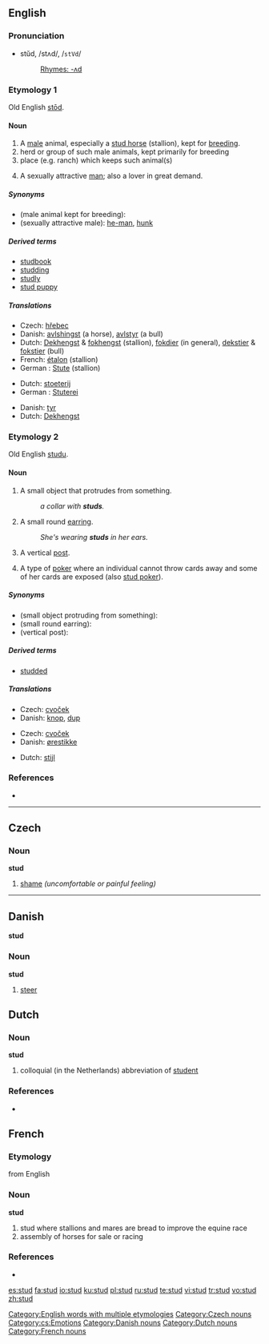 ==English==

===Pronunciation===
*stŭd, /stʌd/, /<tt>stVd</tt>/
*:[[Rhymes:English:-ʌd|Rhymes: -ʌd]]

===Etymology 1===
Old English [[stod|stōd]].

====Noun====
{{en-noun}}

# A [[male]] animal, especially a [[stud horse]] (stallion), kept for [[breed]]ing.
# herd or group of such male animals, kept primarily for breeding
# place (e.g. ranch) which keeps such animal(s)
# {{colloquial}} A sexually attractive [[man]]; also a lover in great demand.

=====Synonyms=====
*(male animal kept for breeding):
*(sexually attractive male): [[he-man]], [[hunk]]

=====Derived terms=====
*[[studbook]]
*[[studding]]
*[[studly]]
*[[stud puppy]]

=====Translations=====
{{trans-top|male animal kept for breeding}}
*Czech: [[hřebec]] {{m}}
*Danish: [[avlshingst]] (a horse), [[avlstyr]] (a bull)
*Dutch: [[Dekhengst]] {{m}} & [[fokhengst]] {{m}} (stallion), [[fokdier]] {{n}} (in general), [[dekstier]] {{m}} & [[fokstier]] {{m}} (bull)
*French: [[étalon]] {{m}} (stallion)
*German : [[Stute]] {{m}} (stallion)
{{trans-mid}}
{{trans-bottom}}

{{trans-top|animal breeding place}}
*Dutch: [[stoeterij]] {{f}}
*German : [[Stuterei]] {{f}}
{{trans-mid}}
{{trans-bottom}}

{{trans-top|sexually attractive male}}
*Danish: [[tyr]]
*Dutch: [[Dekhengst]]
{{trans-mid}}
{{trans-bottom}}

===Etymology 2===
Old English [[studu]].

====Noun====
{{en-noun}}

# A small object that protrudes from something.
#:''a collar with '''studs'''.''
# A small round [[earring]].
#:''She's wearing '''studs''' in her ears.''
# {{construction}} A vertical [[post]].
# {{poker}} A type of [[poker]] where an individual cannot throw cards away and some of her cards are exposed (also [[stud poker]]). 

=====Synonyms=====
*(small object protruding from something):
*(small round earring):
*(vertical post):

=====Derived terms=====
*[[studded]]

=====Translations=====

{{trans-top|small object protruding from something}}
*Czech: [[cvoček]] {{m}}
*Danish: [[knop]], [[dup]]
{{trans-mid}}
{{trans-bottom}}

{{trans-top|small round earring}}
*Czech: [[cvoček]] {{m}}
*Danish: [[ørestikke]]
{{trans-mid}}
{{trans-bottom}}

{{trans-top|vertical post}}
*Dutch: [[stijl]]
{{trans-mid}}
{{trans-bottom}}

===References===
* {{Websters}}

[[Category:English words with multiple etymologies]]

----

==Czech==

===Noun===
'''stud''' {{m}}

# [[shame]] ''(uncomfortable or painful feeling)''

[[Category:Czech nouns]]
[[Category:cs:Emotions]]

----

==Danish==
'''stud'''

===Noun===
'''stud'''

# [[steer]]

[[Category:Danish nouns]]

==Dutch==
===Noun===
'''stud''' {{m}} 
# colloquial (in the Netherlands) abbreviation of [[student]]

===References===
* {{Koenen}}

[[Category:Dutch nouns]]

==French==
===Etymology===
from English

===Noun===
'''stud''' {{m}}

# stud where stallions and mares are bread to improve the equine race
# assembly of horses for sale or racing

===References===
* {{NPLarousse}}

[[Category:French nouns]]

[[es:stud]]
[[fa:stud]]
[[io:stud]]
[[ku:stud]]
[[pl:stud]]
[[ru:stud]]
[[te:stud]]
[[vi:stud]]
[[tr:stud]]
[[vo:stud]]
[[zh:stud]]
